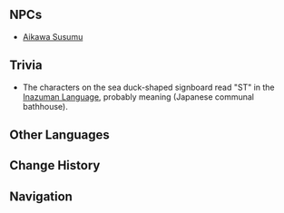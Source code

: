 {{Location Infobox
|image        = Aisa Bathhouse.png
|type         = Point of Interest
|region       = Inazuma
|area         = Narukami Island
|subarea      = Inazuma City
}}
{{Location Intro|description=<p>The bathhouse was inspired by volcanic hot springs found in [[Natlan]]. Many [[Tenryou Commission]] samurai often visit the bathhouse.</p>}}

==NPCs==
* [[Aikawa Susumu]]

==Trivia==
* The characters on the sea duck-shaped signboard read "ST" in the [[Inazuman Language]], probably meaning ''{{w|Sentō|sentou}}'' (Japanese communal bathhouse).

==Other Languages==
{{Other Languages
|en      = Aisa Bathhouse
|zhs     = 秋沙钱汤
|zhs_rm  = Qiūshā Qiántāng
|zht     = 秋沙錢湯
|zht_rm  = Qiūshā Qiántāng
|zh_tl   = {{w|Mergini|Sea Duck}} Bathhouse{{Sino|zh|ja}}
|ja      = 秋沙銭湯
|ja_rm   = Aisa Sentou
|ja_tl   = {{w|Mergini|Sea Duck}} Bathhouse
|ko      = 아이사 {{tt|대중탕|大衆湯}}
|ko_tl   = Aisa Bathhouse
|es      = Balneario Aisa
|es_tl   = Aisa Spa
|fr      = Bains Aisa
|fr_tl   = Aisa Baths
|ru      = Баня «Аиса»
|ru_tl   = "Aisa" {{w|Banya (sauna)|Banya}}
|th      = โรงอาบน้ำ Aisa
|th_rm   = Rong ap nam Aisa
|th_tl   = 
|vi      = {{tt|Phòng|房}} Tắm Hơi Aisa
|vi_tl   = Aisa Sauna
|de      = Badehaus Aisa
|de_tl   = Aisa Bathhouse
|id      = Aisa Bathhouse
|pt      = Casa de Banho Aisa
|pt_tl   = 
|tr      = Aisa Hamamının
|tr_tl   = 
|it      = Terme Aisa
|it_tl   = 
}}

==Change History==
{{Change History|2.0}}

==Navigation==
{{PoI Navbox|Inazuma}}